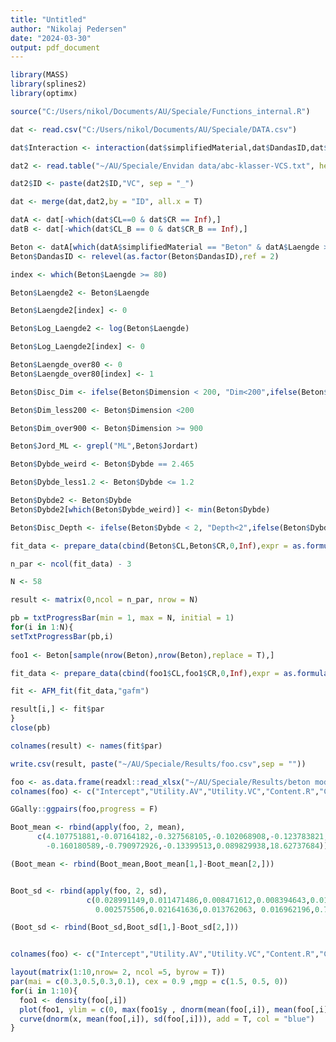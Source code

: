 ---
title: "Untitled"
author: "Nikolaj Pedersen"
date: "2024-03-30"
output: pdf_document
---

```{r}
library(MASS)
library(splines2)
library(optimx)

source("C:/Users/nikol/Documents/AU/Speciale/Functions_internal.R")

dat <- read.csv("C:/Users/nikol/Documents/AU/Speciale/DATA.csv")

dat$Interaction <- interaction(dat$simplifiedMaterial,dat$DandasID,dat$TypeAfloebKode)

dat2 <- read.table("~/AU/Speciale/Envidan data/abc-klasser-VCS.txt", header = T)

dat2$ID <- paste(dat2$ID,"VC", sep = "_")

dat <- merge(dat,dat2,by = "ID", all.x = T)

datA <- dat[-which(dat$CL==0 & dat$CR == Inf),]
datB <- dat[-which(dat$CL_B == 0 & dat$CR_B == Inf),]

Beton <- datA[which(datA$simplifiedMaterial == "Beton" & datA$Laengde >= 1),]
Beton$DandasID <- relevel(as.factor(Beton$DandasID),ref = 2)

index <- which(Beton$Laengde >= 80)

Beton$Laengde2 <- Beton$Laengde

Beton$Laengde2[index] <- 0

Beton$Log_Laengde2 <- log(Beton$Laengde)

Beton$Log_Laengde2[index] <- 0 

Beton$Laengde_over80 <- 0
Beton$Laengde_over80[index] <- 1

Beton$Disc_Dim <- ifelse(Beton$Dimension < 200, "Dim<200",ifelse(Beton$Dimension > 900,"Dim>900", "200<Dim<900"))

Beton$Dim_less200 <- Beton$Dimension <200

Beton$Dim_over900 <- Beton$Dimension >= 900

Beton$Jord_ML <- grepl("ML",Beton$Jordart)

Beton$Dybde_weird <- Beton$Dybde == 2.465

Beton$Dybde_less1.2 <- Beton$Dybde <= 1.2

Beton$Dybde2 <- Beton$Dybde
Beton$Dybde2[which(Beton$Dybde_weird)] <- min(Beton$Dybde)

Beton$Disc_Depth <- ifelse(Beton$Dybde < 2, "Depth<2",ifelse(Beton$Dybde > 3,"Dim>3", "2<Dim<3"))
```


```{r}

fit_data <- prepare_data(cbind(Beton$CL,Beton$CR,0,Inf),expr = as.formula(CL ~DandasID+TypeAfloebKode+ Log_Laengde2 + Laengde_over80+ Dim_less200 + Dim_over900),data = Beton, message = F)[[1]]

n_par <- ncol(fit_data) - 3

N <- 58

result <- matrix(0,ncol = n_par, nrow = N)

pb = txtProgressBar(min = 1, max = N, initial = 1) 
for(i in 1:N){
setTxtProgressBar(pb,i)
  
foo1 <- Beton[sample(nrow(Beton),nrow(Beton),replace = T),]

fit_data <- prepare_data(cbind(foo1$CL,foo1$CR,0,Inf),expr = as.formula(CL ~DandasID+TypeAfloebKode+ Log_Laengde2 + Laengde_over80+ Dim_less200 + Dim_over900),data = foo1, message = F)[[1]]

fit <- AFM_fit(fit_data,"gafm")

result[i,] <- fit$par
}
close(pb)

colnames(result) <- names(fit$par)

write.csv(result, paste("~/AU/Speciale/Results/foo.csv",sep = ""))
```
```{r, fig.width= 10, fig.height= 4.5}


foo <- as.data.frame(readxl::read_xlsx("~/AU/Speciale/Results/beton model bootstrap.xlsx")[,-1])
colnames(foo) <- c("Intercept","Utility.AV","Utility.VC","Content.R","Content.S","LogLength","Length.80","Dim.200","Dim.900","Scale")

GGally::ggpairs(foo,progress = F)

Boot_mean <- rbind(apply(foo, 2, mean),
      c(4.107751881,-0.07164182,-0.327568105,-0.102068908,-0.123783821,
        -0.160180589,-0.790972926,-0.13399513,0.089829938,18.62737684))

(Boot_mean <- rbind(Boot_mean,Boot_mean[1,]-Boot_mean[2,]))


Boot_sd <- rbind(apply(foo, 2, sd),
                 c(0.028991149,0.011471486,0.008471612,0.008394643,0.010610964,
                   0.002575506,0.021641636,0.013762063,	0.016962196,0.755462663))

(Boot_sd <- rbind(Boot_sd,Boot_sd[1,]-Boot_sd[2,]))


colnames(foo) <- c("Intercept","Utility.AV","Utility.VC","Content.R","Content.S","LogLength","Length>80","Dim<200","Dim>900","Scale")

layout(matrix(1:10,nrow= 2, ncol =5, byrow = T))
par(mai = c(0.3,0.5,0.3,0.1), cex = 0.9 ,mgp = c(1.5, 0.5, 0))
for(i in 1:10){
  foo1 <- density(foo[,i])
  plot(foo1, ylim = c(0, max(foo1$y , dnorm(mean(foo[,i]), mean(foo[,i]), sd(foo[,i])))), main = colnames(foo)[i], xlab = NA)
  curve(dnorm(x, mean(foo[,i]), sd(foo[,i])), add = T, col = "blue")
}

```

